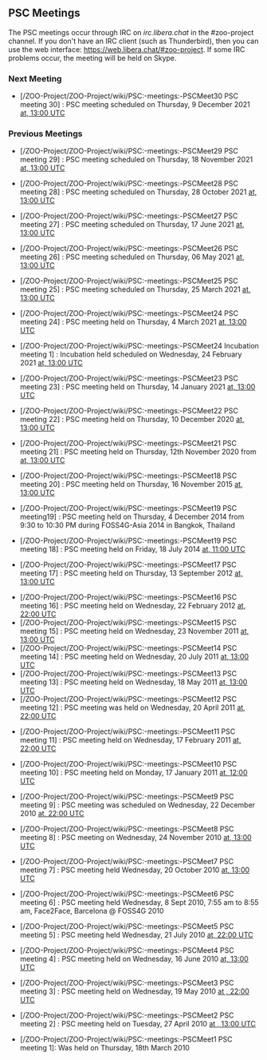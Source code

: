 
== PSC Meetings == 

The PSC meetings occur through IRC on ''irc.libera.chat'' in the #zoo-project channel.
If you don't have an IRC client (such as Thunderbird), then you can use the web interface: https://web.libera.chat/#zoo-project. If some IRC problems occur, the meeting will be held on Skype. 

=== Next Meeting ===

*[/ZOO-Project/ZOO-Project/wiki/PSC:-meetings:-PSCMeet30 PSC meeting 30] : PSC meeting scheduled on Thursday, 9 December 2021  [https://www.timeanddate.com/worldclock/fixedtime.html?msg=ZOO-PSC+Meeting&iso=20211209T13&p1=1263&ah=1 at,  13:00 UTC]

=== Previous Meetings ===

*[/ZOO-Project/ZOO-Project/wiki/PSC:-meetings:-PSCMeet29 PSC meeting 29] : PSC meeting scheduled on Thursday, 18 November 2021  [https://www.timeanddate.com/worldclock/fixedtime.html?msg=ZOO-PSC+Meeting&iso=20211111T13&p1=1263&ah=1 at,  13:00 UTC]

*[/ZOO-Project/ZOO-Project/wiki/PSC:-meetings:-PSCMeet28 PSC meeting 28] : PSC meeting scheduled on Thursday, 28 October 2021  [https://www.timeanddate.com/worldclock/fixedtime.html?msg=ZOO-PSC+Meeting&iso=20211028T13&p1=1263&ah=1 at,  13:00 UTC]

*[/ZOO-Project/ZOO-Project/wiki/PSC:-meetings:-PSCMeet27 PSC meeting 27] : PSC meeting scheduled on Thursday, 17 June 2021  [https://www.timeanddate.com/worldclock/fixedtime.html?year=2021&month=6&day=17&hour=12&min=0&sec=0&msg=ZOO-Project+PSC+Meeting at,  13:00 UTC]

*[/ZOO-Project/ZOO-Project/wiki/PSC:-meetings:-PSCMeet26 PSC meeting 26] : PSC meeting scheduled on Thursday, 06 May 2021  [https://www.timeanddate.com/worldclock/fixedtime.html?year=2021&month=5&day=6&hour=12&min=0&sec=0&msg=ZOO-Project+PSC+Meeting at,  13:00 UTC]

*[/ZOO-Project/ZOO-Project/wiki/PSC:-meetings:-PSCMeet25 PSC meeting 25] : PSC meeting scheduled on Thursday, 25 March 2021  [https://www.timeanddate.com/worldclock/meetingdetails.html?year=2021&month=3&day=25&hour=13&min=0&sec=0&p1=1263&p2=286&p3=671 at,  13:00 UTC]

*[/ZOO-Project/ZOO-Project/wiki/PSC:-meetings:-PSCMeet24 PSC meeting 24] : PSC meeting held on Thursday, 4 March 2021  [https://www.timeanddate.com/worldclock/meetingdetails.html?year=2021&month=3&day=4&hour=13&min=0&sec=0&p1=1263&p2=286&p3=671 at,  13:00 UTC]

*[/ZOO-Project/ZOO-Project/wiki/PSC:-meetings:-PSCMeet24 Incubation meeting 1] : Incubation held scheduled on Wednesday, 24 February 2021  [https://www.timeanddate.com/worldclock/fixedtime.html?year=2021&month=2&day=24&hour=13&min=0&sec=0&p1=1263&p2=286&p3=671 at,  13:00 UTC]

*[/ZOO-Project/ZOO-Project/wiki/PSC:-meetings:-PSCMeet23 PSC meeting 23] : PSC meeting held on Thursday, 14 January 2021  [https://www.timeanddate.com/worldclock/meetingdetails.html?year=2021&month=1&day=14&hour=13&min=0&sec=0&p1=1263&p2=286&p3=671 at,  13:00 UTC]

*[/ZOO-Project/ZOO-Project/wiki/PSC:-meetings:-PSCMeet22 PSC meeting 22] : PSC meeting held on Thursday, 10 December 2020  [https://www.timeanddate.com/worldclock/meetingdetails.html?year=2020&month=12&day=10&hour=13&min=0&sec=0&p1=1263&p2=286&p3=671 at,  13:00 UTC]

*[/ZOO-Project/ZOO-Project/wiki/PSC:-meetings:-PSCMeet21 PSC meeting 21] : PSC meeting held on Thursday, 12th November 2020 from  [http://www.timeanddate.com/worldclock/fixedtime.html?year=2015&month=11&day=16&hour=13&min=0&sec=0 at,  13:00 UTC]

*[/ZOO-Project/ZOO-Project/wiki/PSC:-meetings:-PSCMeet18 PSC meeting 20] : PSC meeting held on Thursday, 16 November 2015  [http://www.timeanddate.com/worldclock/fixedtime.html?year=2015&month=11&day=16&hour=13&min=0&sec=0 at,  13:00 UTC]

*[/ZOO-Project/ZOO-Project/wiki/PSC:-meetings:-PSCMeet19 PSC meeting19] : PSC meeting held on Thursday, 4 December 2014 from 9:30 to 10:30  PM  during FOSS4G-Asia 2014 in Bangkok, Thailand

*[/ZOO-Project/ZOO-Project/wiki/PSC:-meetings:-PSCMeet19 PSC meeting 18] : PSC meeting held on Friday, 18 July 2014 [http://www.timeanddate.com/worldclock/fixedtime.html?year=2014&month=07&day=18&hour=11:00&min=0&sec=0 at,  11:00 UTC]

*[/ZOO-Project/ZOO-Project/wiki/PSC:-meetings:-PSCMeet17 PSC meeting 17] : PSC meeting held on Thursday, 13 September 2012 [http://www.timeanddate.com/worldclock/fixedtime.html?year=2012&month=09&day=13&hour=13&min=0&sec=0 at,  13:00 UTC]

*[/ZOO-Project/ZOO-Project/wiki/PSC:-meetings:-PSCMeet16 PSC meeting 16] : PSC meeting held on Wednesday, 22 February 2012 [http://www.timeanddate.com/worldclock/fixedtime.html?year=2012&month=2&day=22&hour=21&min=0&sec=0 at,  22:00 UTC]
*[/ZOO-Project/ZOO-Project/wiki/PSC:-meetings:-PSCMeet15 PSC meeting 15] : PSC meeting held on Wednesday, 23 November 2011 [http://www.timeanddate.com/worldclock/fixedtime.html?year=2011&month=11&day=23&hour=13&min=0&sec=0 at,  13:00 UTC]
*[/ZOO-Project/ZOO-Project/wiki/PSC:-meetings:-PSCMeet14 PSC meeting 14] : PSC meeting held on Wednesday, 20 July 2011 [http://www.timeanddate.com/worldclock/fixedtime.html?year=2011&month=7&day=20&hour=13&min=0&sec=0 at,  13:00 UTC]
*[/ZOO-Project/ZOO-Project/wiki/PSC:-meetings:-PSCMeet13 PSC meeting 13] : PSC meeting held on Wednesday, 18 May 2011 [http://www.timeanddate.com/worldclock/fixedtime.html?year=2011&month=5&day=18&hour=13&min=0&sec=0 at,  13:00 UTC]
*[/ZOO-Project/ZOO-Project/wiki/PSC:-meetings:-PSCMeet12 PSC meeting 12] : PSC meeting was held on Wednesday, 20 April 2011 [http://www.timeanddate.com/worldclock/fixedtime.html?year=2011&month=4&day=20&hour=22&min=0&sec=0 at,  22:00 UTC]

*[/ZOO-Project/ZOO-Project/wiki/PSC:-meetings:-PSCMeet11 PSC meeting 11] : PSC meeting held on Wednesday, 17 February 2011 [http://www.timeanddate.com/worldclock/fixedtime.html?year=2011&month=2&day=16&hour=22&min=0&sec=0 at,  22:00 UTC]

*[/ZOO-Project/ZOO-Project/wiki/PSC:-meetings:-PSCMeet10 PSC meeting 10] : PSC meeting held on Monday, 17 January 2011 [http://www.timeanddate.com/worldclock/fixedtime.html?day=17&month=1&year=2011&hour=12&min=0&sec=0&p1=0 at,  12:00 UTC]

*[/ZOO-Project/ZOO-Project/wiki/PSC:-meetings:-PSCMeet9 PSC meeting 9] : PSC meeting was scheduled on Wednesday, 22 December 2010 [http://www.timeanddate.com/worldclock/fixedtime.html?year=2010&month=12&day=22&hour=22&min=0&sec=0 at,  22:00 UTC]

*[/ZOO-Project/ZOO-Project/wiki/PSC:-meetings:-PSCMeet8 PSC meeting 8] : PSC meeting on Wednesday, 24 November 2010 [http://www.timeanddate.com/worldclock/fixedtime.html?year=2010&month=11&day=24&hour=13&min=0&sec=0 at,  13:00 UTC]

*[/ZOO-Project/ZOO-Project/wiki/PSC:-meetings:-PSCMeet7 PSC meeting 7] : PSC meeting held Wednesday, 20 October 2010 [http://www.timeanddate.com/worldclock/fixedtime.html?year=2010&month=10&day=20&hour=13&min=0&sec=0 at,  13:00 UTC]

*[/ZOO-Project/ZOO-Project/wiki/PSC:-meetings:-PSCMeet6 PSC meeting 6] : PSC meeting held Wednesday, 8 Sept 2010, 7:55 am to 8:55 am, Face2Face, Barcelona @ FOSS4G 2010

*[/ZOO-Project/ZOO-Project/wiki/PSC:-meetings:-PSCMeet5 PSC meeting 5] : PSC meeting held Wednesday, 21 July 2010 [http://www.timeanddate.com/worldclock/fixedtime.html?year=2010&month=7&day=21&hour=22&min=0&sec=0 at,  22:00 UTC]

*[/ZOO-Project/ZOO-Project/wiki/PSC:-meetings:-PSCMeet4 PSC meeting 4] : PSC meeting held on Wednesday, 16 June 2010 [http://www.timeanddate.com/worldclock/fixedtime.html?year=2010&month=6&day=16&hour=13&min=0&sec=0 at,  13:00 UTC]

*[/ZOO-Project/ZOO-Project/wiki/PSC:-meetings:-PSCMeet3 PSC meeting 3] : PSC meeting held on Wednesday, 19 May 2010 [http://www.timeanddate.com/worldclock/fixedtime.html?year=2010&month=5&day=19&hour=22&min=0&sec=0 at ,  22:00 UTC]

*[/ZOO-Project/ZOO-Project/wiki/PSC:-meetings:-PSCMeet2 PSC meeting 2] : PSC meeting held on Tuesday, 27 April 2010 [http://www.timeanddate.com/worldclock/fixedtime.html?year=2010&month=4&day=27&hour=13&min=0&sec=0 at , 13:00 UTC]

*[/ZOO-Project/ZOO-Project/wiki/PSC:-meetings:-PSCMeet1 PSC meeting 1]: Was held on Thursday, 18th March 2010 




